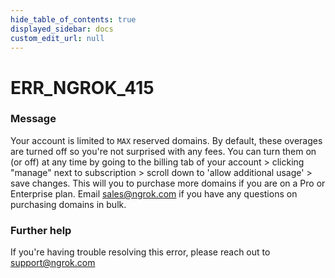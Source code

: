 ```yaml
---
hide_table_of_contents: true
displayed_sidebar: docs
custom_edit_url: null
---
```



# ERR_NGROK_415

### Message
Your account is limited to `MAX` reserved domains. By default, these overages are turned off so you're not surprised with any fees. You can turn them on (or off) at any time by going to the billing tab of your account > clicking "manage" next to subscription > scroll down to 'allow additional usage' > save changes. This will you to purchase more domains if you are on a Pro or Enterprise plan. Email sales@ngrok.com if you have any questions on purchasing domains in bulk. 

### Further help
If you're having trouble resolving this error, please reach out to [support@ngrok.com](mailto:support@ngrok.com?subject=Help%20with%20ERR_NGROK_415)


<ErrorDetails error='err_ngrok_415' />
